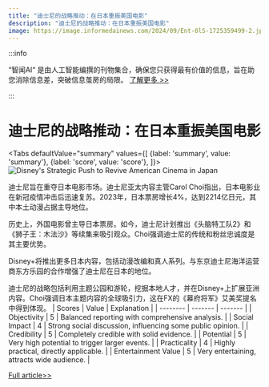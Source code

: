 ```yaml
---
title: "迪士尼的战略推动：在日本重振美国电影"
description: "迪士尼的战略推动：在日本重振美国电影"
image: https://image.informedainews.com/2024/09/Ent-0lS-1725359499-2.jpg
---
```



:::info

“智闻AI“ 是由人工智能编撰的刊物集合，确保您只获得最有价值的信息，旨在助您消除信息差，突破信息茧房的局限。  [了解更多 >>](/)

:::

# 迪士尼的战略推动：在日本重振美国电影


<Tabs
	defaultValue="summary"
	values={[
	{label: 'summary', value: 'summary'},
	{label: 'score', value: 'score'},
]}>
<TabItem value="summary">
<img
  src="https://image.informedainews.com/2024/09/Ent-0lS-1725359499-2.jpg"
  alt="Disney's Strategic Push to Revive American Cinema in Japan"
/>



迪士尼旨在重夺日本电影市场。迪士尼亚太内容主管Carol Choi指出，日本电影业在新冠疫情冲击后迅速复苏。2023年，日本票房增长4%，达到2214亿日元，其中本土动漫占据主导地位。

历史上，外国电影曾主导日本票房。如今，迪士尼计划推出《头脑特工队2》和《狮子王：木法沙》等续集来吸引观众。Choi强调迪士尼的传统和粉丝忠诚度是其主要优势。

Disney+将推出更多日本内容，包括动漫改编和真人系列。与东京迪士尼海洋运营商东方乐园的合作增强了迪士尼在日本的地位。

迪士尼的战略包括利用主题公园和游轮，挖掘本地人才，并在Disney+上扩展亚洲内容。Choi强调日本主题内容的全球吸引力，这在FX的《幕府将军》艾美奖提名中得到体现。
</TabItem>
<TabItem value="score">
	| Scores     | Value   | Explanation |
	| -------- | ------- | ------- |
	| Objectivity  | 5    | Balanced reporting with comprehensive analysis.    |
	| Social Impact | 4     | Strong social discussion, influencing some public opinion.    |
	| Credibility    | 5    | Completely credible with solid evidence.    |
	| Potential    | 5    | Very high potential to trigger larger events.    |
	| Practicality    | 4    | Highly practical, directly applicable.    |
	| Entertainment Value    | 5    | Very entertaining, attracts wide audience.    |
</TabItem>
</Tabs>

[Full article>>](https://asia.nikkei.com/Editor-s-Picks/Interview/Disney-aims-to-bring-magic-of-American-movies-back-to-Japan-content-officer)
